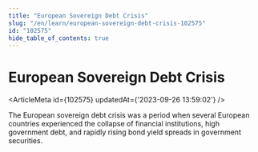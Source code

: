 ```yaml
---
title: "European Sovereign Debt Crisis"
slug: "/en/learn/european-sovereign-debt-crisis-102575"
id: "102575"
hide_table_of_contents: true
---
```



# European Sovereign Debt Crisis

<ArticleMeta id={102575} updatedAt={'2023-09-26 13:59:02'} />
<div className='border-solid border-b border-t-0 my-4 border-[var(--ifm-color-gray-300)]' />

The European sovereign debt crisis was a period when several European countries experienced the collapse of financial institutions, high government debt, and rapidly rising bond yield spreads in government securities.
